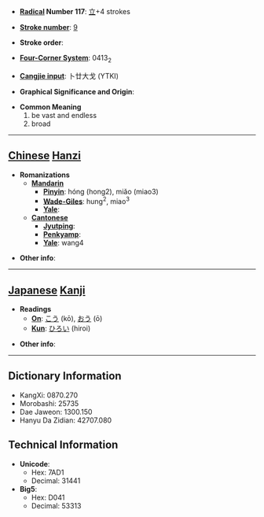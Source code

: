 * '''[[Wiktionary:Chinese radical index| Radical]] Number 117''': [[Wiktionary:Chinese radical index 立|立]]+4 strokes

* '''[[Wiktionary:Chinese total strokes index|Stroke number]]''': [[Wiktionary:Chinese total strokes index 9|9]]

* '''Stroke order''': 

* '''[[Wiktionary:Chinese four corner index|Four-Corner System]]''': 0413<sub>2</sub>

* '''[[Wiktionary:Chinese Cangjie index|Cangjie input]]''': 卜廿大戈 (YTKI)

* '''Graphical Significance and Origin''': 

* '''Common Meaning'''
*#be vast and endless
*# broad


----

== [[Chinese]] [[Hanzi]] ==

* '''Romanizations'''
** '''[[Mandarin]]'''
*** '''[[Pinyin]]''': hóng (hong2), miǎo (miao3)
*** '''[[Wade-Giles]]''': hung<sup>2</sup>, miao<sup>3</sup>
*** '''[[Yale]]''': 
** '''[[Cantonese]]'''
*** '''[[Jyutping]]''':
*** '''[[Penkyamp]]''': 
*** '''[[Yale]]''': wang4

* '''Other info''': 

----

== [[Japanese]] [[Kanji]] ==

* '''Readings'''
** '''[[On]]''': [[こう]] (kō), [[おう]] (ō)
** '''[[Kun]]''': [[ひろい]] (hiroi)

* '''Other info''':  

----

== Dictionary Information ==

* KangXi: 0870.270
* Morobashi: 25735
* Dae Jaweon: 1300.150
* Hanyu Da Zidian: 42707.080

== Technical Information ==

* '''Unicode''':
** Hex: 7AD1
** Decimal: 31441
* '''Big5''':
** Hex: D041
** Decimal: 53313